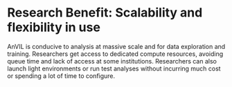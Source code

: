 # Research Benefit: Scalability and flexibility in use

AnVIL is conducive to analysis at massive scale and for data exploration and training. Researchers get access to dedicated compute resources, avoiding queue time and lack of access at some institutions. Researchers can also launch light environments or run test analyses without incurring much cost or spending a lot of time to configure.
